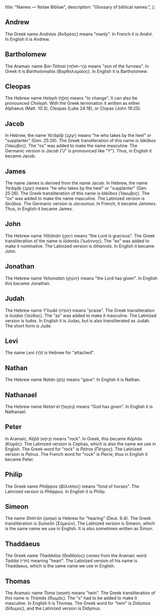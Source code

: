  title: "Names — Notae Bibliae",
  description: "Glossary of biblical names.",
};

<Initial text="Names" />

## Andrew

The Greek name *Andréas* (Ἀνδρέας) means "manly". In French it is *André*. In English it is Andrew.

## Bartholomew

The Aramaic name *Bar-Tólmai* (בר-תולמי) means "son of the furrows". In Greek it is *Bartholomaîos* (Βαρθολομαῖος). In English it is Bartholomew.

## Cleopas

The Hebrew name *Heleph* (חֵלֶף) means "to change". It can also be pronounced *Cheleph*. With the Greek termination it written as either Alphaeus (Matt. 10:3), Cleopas (Luke 24:18), or Clopas (John 19:25).

## Jacob

In Hebrew, the name *Yaʿăqōḇ* (יַעֲקֹב) means "he who takes by the heel" or "supplanter" (Gen. 25:26). The Greek transliteration of this name is *Iákōbos* (Ἰάκωβος). The "os" was added to make the name masculine. The Germanic version is *Jacob* ("J" is pronounced like "Y"). Thus, in English it became Jacob.

## James

The name James is derived from the name Jacob. In Hebrew, the name *Yaʿăqōḇ* (יַעֲקֹב) means "he who takes by the heel" or "supplanter" (Gen. 25:26). The Greek transliteration of this name is *Iákōbos* (Ἰάκωβος). The "os" was added to make the name masculine. The Latinized version is *Iācōbus*. The Germanic version is *Jacoumus*. In French, it became *Jammes*. Thus, in English it became James.

## John

The Hebrew name *Yôḥānān* (יוֹחָנָן) means "the Lord is gracious". The Greek transliteration of the name is *Iōánnēs* (Ἰωάννης). The "es" was added to make it nominative. The Latinized version is *Iōhannēs*. In English it became John.

## Jonathan

The Hebrew name *Yehonatán* (יְהוֹנָתָן) means "the Lord has given". In English this became Jonathan.

## Judah

The Hebrew name *Y'hudá* (יְהוּדָה) means "praise". The Greek transliteration is *Ioúdas* (Ἰούδας). The "as" was added to make it masculine. The Latinized version is *Iudas*. In English it is Judas, but is also transliterated as Judah. The short form is Jude.

## Levi

The name Levi (לֵוִי) is Hebrew for "attached".

## Nathan

The Hebrew name *Natán* (נָתָן) means "gave". In English it is Nathan.

## Nathanael

The Hebrew name *Netan'el* (נְתַנְאֵל) means "God has given". In English it is Nathanael.

## Peter

In Aramaic, *Kēp̄ā* (כֵּיפָא) means "rock". In Greek, this became *Kēphâs* (Κηφᾶς). The Latinized version is Cephas, which is also the name we use in English. The Greek word for "rock" is *Pétros* (Πέτρος). The Latinized version is *Petrus*. The French word for "rock" is *Pierre*, thus in English it became Peter.

## Philip

The Greek name *Phílippos* (Φίλιππος) means "fond of horses". The Latinized version is *Philippus*. In English it is Philip.

## Simeon

The name *Shimʿôn* (שִׁמְעוֹן) is Hebrew for "hearing" (Deut. 6:4). The Greek transliteration is *Sumeṓn* (Σῠμεών). The Latinized version is Simeon, which is the same name we use in English. It is also sometimes written as Simon.

## Thaddaeus

The Greek name *Thaddaîos* (Θαδδαῖος) comes from the Aramaic word *Taddai* (תדי) meaning "heart". The Latinized version of his name is Thaddaeus, which is the same name we use in English.

## Thomas

The Aramaic name *Tóma* (תאמא) means "twin". The Greek transliteration of this name is *Thōmâs* (Θωμᾶς). The "s" had to be added to make it masculine. In English it is Thomas. The Greek word for "twin" is *Dídumos* (δίδυμος), and the Latinized version is Didymus.

